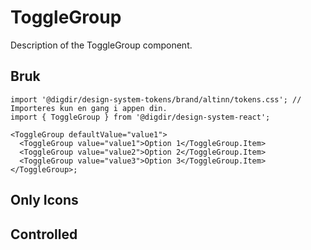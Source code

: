 


<Meta of={ToggleGroupStories} />

# ToggleGroup

Description of the ToggleGroup component.

<Primary />
<Controls />

## Bruk

<Information text='token' />

```tsx
import '@digdir/design-system-tokens/brand/altinn/tokens.css'; // Importeres kun en gang i appen din.
import { ToggleGroup } from '@digdir/design-system-react';

<ToggleGroup defaultValue="value1">
  <ToggleGroup value="value1">Option 1</ToggleGroup.Item>
  <ToggleGroup value="value2">Option 2</ToggleGroup.Item>
  <ToggleGroup value="value3">Option 3</ToggleGroup.Item>
</ToggleGroup>;
```

## Only Icons

<Canvas of={ToggleGroupStories.OnlyIcons} />

## Controlled

<Canvas of={ToggleGroupStories.Controlled} />
